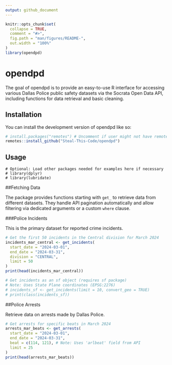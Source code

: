```yaml
---
output: github_document
---
```


<!-- README.md is generated from README.Rmd. Please edit that file -->

```r
knitr::opts_chunk$set(
  collapse = TRUE,
  comment = "#>",
  fig.path = "man/figures/README-",
  out.width = "100%"
)
library(opendpd)
```

# opendpd

<!-- badges: start -->
<!-- badges: end -->

The goal of opendpd is to provide an easy-to-use R interface for accessing various Dallas Police public safety datasets via the Socrata Open Data API, including functions for data retrieval and basic cleaning.

## Installation

You can install the development version of opendpd like so:

``` r
# install.packages("remotes") # Uncomment if user might not have remotes
remotes::install_github("Steal-This-Code/opendpd")
```

## Usage
```recommended
# Optional: Load other packages needed for examples here if necessary
# library(dplyr)
# library(lubridate)

```

##Fetching Data

The package provides functions starting with `get_` to retrieve data from different datasets. They handle API pagination automatically and allow filtering via dedicated arguments or a custom `where` clause.

###Police Incidents

This is the primary dataset for reported crime incidents.

```r
# Get the first 50 incidents in the Central division for March 2024
incidents_mar_central <- get_incidents(
  start_date = "2024-03-01",
  end_date = "2024-03-31",
  division = "CENTRAL",
  limit = 50
)
print(head(incidents_mar_central))

# Get incidents as an sf object (requires sf package)
# Note: Uses State Plane coordinates (EPSG:2276)
# incidents_sf <- get_incidents(limit = 10, convert_geo = TRUE)
# print(class(incidents_sf))

```

##Police Arrests

Retrieve data on arrests made by Dallas Police.

```r
# Get arrests for specific beats in March 2024
arrests_mar_beats <- get_arrests(
  start_date = "2024-03-01",
  end_date = "2024-03-31",
  beat = c(114, 121), # Note: Uses 'arlbeat' field from API
  limit = 25
)
print(head(arrests_mar_beats))

```


